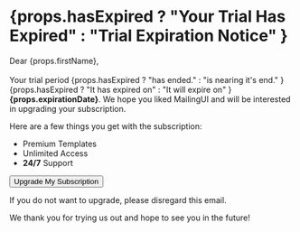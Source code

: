 # {props.hasExpired ? "Your Trial Has Expired" : "Trial Expiration Notice" }

Dear {props.firstName},<br /><br />
Your trial period {props.hasExpired ? "has ended." : "is nearing it's end." }
{props.hasExpired ? "It has expired on" : "It will expire on" } **{props.expirationDate}**.
We hope you liked MailingUI and will be interested in upgrading your subscription.

<Spacer />

Here are a few things you get with the subscription:

* Premium Templates
* Unlimited Access
* **24/7** Support

<Button fullWidth href={props.subscriptionUrl}>Upgrade My Subscription</Button>

If you do not want to upgrade, please disregard this email.

We thank you for trying us out and hope to see you in the future!
